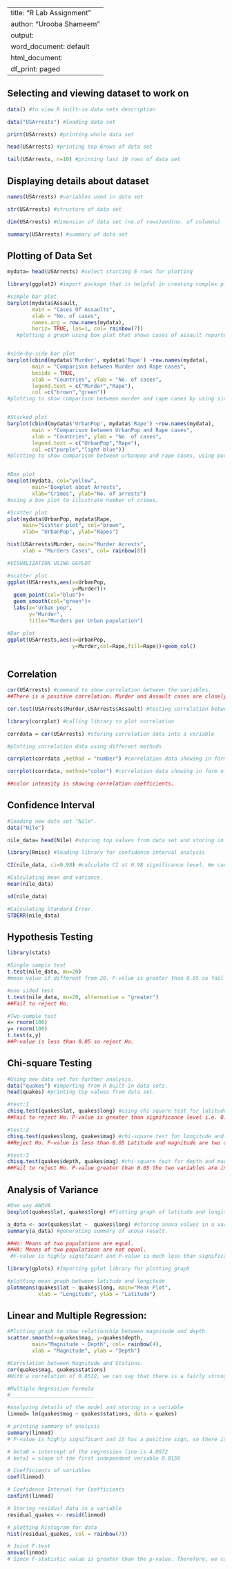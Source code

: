 
---
title: "R Lab Assignment"
author: "Urooba Shameem"
output:
  word_document: default
  html_document:
    df_print: paged
---

## Selecting and viewing dataset to work on

```{r}

data() #to view R built-in data sets description

data("USArrests") #loading data set

print(USArrests) #printing whole data set

head(USArrests) #printing top 6rows of data set

tail(USArrests, n=10) #printing last 10 rows of data set
```

## Displaying details about dataset

```{r}

names(USArrests) #variables used in data set

str(USArrests) #structure of data set

dim(USArrests) #dimension of data set (no.of rows)and(no. of columns)

summary(USArrests) #summary of data set
```

## Plotting of Data Set

```{r}

mydata= head(USArrests) #select starting 6 rows for plotting

library(ggplot2) #import package that is helpful in creating complex plots

#simple bar plot
barplot(mydata$Assault,
        main = "Cases Of Assaults",
        xlab = "No. of cases",
        names.arg = row.names(mydata),
        horiz= TRUE, las=1, col= rainbow(7))
   #plotting a graph using box plot that shows cases of assault reported. Used labels for X and Y axis.Converted graph into horizontal format while using dark blue color for illustration. 


#side-by-side bar plot
barplot(cbind(mydata$'Murder', mydata$'Rape') ~row.names(mydata),
        main = "Comparison between Murder and Rape cases",
        beside = TRUE,
        xlab = "Countries", ylab = "No. of cases",
        legend.text = c("Murder","Rape"),
        col =c("brown","green"))
#plotting to show comparison between murder and rape cases by using side by side bar plot.using beside command to generate side by side values.


#Stacked plot
barplot(cbind(mydata$'UrbanPop', mydata$'Rape') ~row.names(mydata),
        main = "Comparison between UrbanPop and Rape cases",
        xlab = "Countries", ylab = "No. of cases",
        legend.text = c("UrbanPop","Rape"),
        col =c("purple","light blue"))
#plotting to show comparison between urbanpop and rape cases, using purple and blue color for illustration.


#Box plot
boxplot(mydata, col="yellow",
        main="Boxplot about Arrests",
        xlab="Crimes", ylab="No. of arrests")
#using a box plot to illustrate number of crimes.

#Scatter plot
plot(mydata$UrbanPop, mydata$Rape,
     main="Scatter plot", col="brown",
     xlab= "UrbanPop", ylab="Rapes")

hist(USArrests$Murder, main="Murder Arrests",
     xlab = "Murders Cases", col= rainbow(8))

#VISUALIZATION USING GGPLOT

#scatter plot
ggplot(USArrests,aes(x=UrbanPop,
                     y=Murder))+
  geom_point(col="blue")+
  geom_smooth(col="green")+
  labs(x="Urban pop",
       y="Murder",
       title="Murders per Urban population")

#Bar plot
ggplot(USArrests,aes(x=UrbanPop,
                     y=Murder,col=Rape,fill=Rape))+geom_col()
     
```

## Correlation

```{r}

cor(USArrests) #command to show correlation between the variables.
##There is a positive correlation. Murder and Assault cases are closely related to each other. 

cor.test(USArrests$Murder,USArrests$Assault) #testing correlation between murder and assault cases.

library(corrplot) #calling library to plot correlation

corrdata = cor(USArrests) #storing correlation data into a variable

#plotting correlation data using different methods

corrplot(corrdata ,method = "number") #correlation data showing in form of numbers.

corrplot(corrdata, method="color") #correlation data showing in form of colors.

##color intensity is showing correlation coefficients. 
```

## Confidence Interval

```{r}

#loading new data set "Nile".
data("Nile")

nile_data= head(Nile) #storing top values from data set and storing in a variable.

library(Rmisc) #loading library for confidence interval analysis

CI(nile_data, ci=0.98) #calculate CI at 0.98 significance level. We can accept Null Hypothesis because mean is lying between upper and lower CI levels. 

#Calculating mean and variance.
mean(nile_data)

sd(nile_data)

#Calculating Standard Error.
STDERR(nile_data)

```

## Hypothesis Testing

```{r}
library(stats)

#Single sample test
t.test(nile_data, mu=20) 
#mean value if different from 20. P-value is greater than 0.05 so fail to reject Ho.

#one sided test
t.test(nile_data, mu=20, alternative = "greater")
##Fail to reject Ho.

#Two-sample test
x= rnorm(100)
y= rnorm(100)
t.test(x,y)
##P-value is less than 0.05 so reject Ho.

```

## Chi-square Testing

```{r}

#Using new data set for further analysis.
data("quakes") #importing from R built-in data sets.
head(quakes) #printing top values from data set.

#test:1
chisq.test(quakes$lat, quakes$long) #using chi square test for latitude and longitude of data set.
##Fail to reject Ho. P-value is greater than significance level i.e. 0.05 latitude and longitude are two independent variables.

#test:2
chisq.test(quakes$long, quakes$mag) #chi-square test for longitude and magnitude.
##Reject Ho. P-value is less than 0.05 Latitude and magnitude are two dependent variables.

#test:3
chisq.test(quakes$depth, quakes$mag) #chi-square test for depth and magnitude.
##Fail to reject Ho. P-value greater than 0.05 the two variables are independent.

```

## Analysis of Variance

```{r}

#One way ANOVA
boxplot(quakes$lat, quakes$long) #Plotting graph of latitude and longitude.

a_data <- aov(quakes$lat ~  quakes$long) #storing anova values in a variable
summary(a_data) #generating summary of anova result.

##Ho: Means of two populations are equal.
##HA: Means of two populations are not equal.
 #F-value is highly significant and P-value is much less than significance level i.e.0.001 so we reject Null hypothesis Ho.

library(gplots) #Importing gplot library for plotting graph

#plotting mean graph between latitude and longitude
plotmeans(quakes$lat ~ quakes$long, main="Mean Plot",
          xlab = "Longitude", ylab = "Latitude")

```

## Linear and Multiple Regression:

```{r}

#Plotting graph to show relationship between magnitude and depth.
scatter.smooth(x=quakes$mag, y=quakes$depth,
        main="Magnitude ~ Depth", col= rainbow(4),
        xlab = "Magnitude", ylab = "Depth")

#Correlation between Magnitude and Stations.
cor(quakes$mag, quakes$stations)
#With a correlation of 0.8512, we can say that there is a fairly strong linear relationship between magnitude of earthquake and the number of stations reporting it.

#Multiple Regression Formula
#___________________________

#analyzing details of the model and storing in a variable
linmod= lm(quakes$mag ~ quakes$stations, data = quakes)

# printing summary of analysis
summary(linmod)
# P-value is highly significant and it has a positive sign, so there is a positive correlation in it. Taking the square root of Multiple R-squared: 0.7242, we get 0.850 which shows that there is a 85 percent correlation between the Y and X variables.

# beta0 = intercept of the regression line is 4.0972
# beta1 = slope of the first independent variable 0.0156

# Coefficients of variables
coef(linmod)

# Confidence Interval for Coefficients
confint(linmod)

# Storing residual data in a variable
residual_quakes <- resid(linmod) 

# plotting histogram for data
hist(residual_quakes, col = rainbow(7))

# Joint F-test
anova(linmod)
# Since F-statistic value is greater than the p-value. Therefore, we can say that by judging f value result is good.

```


